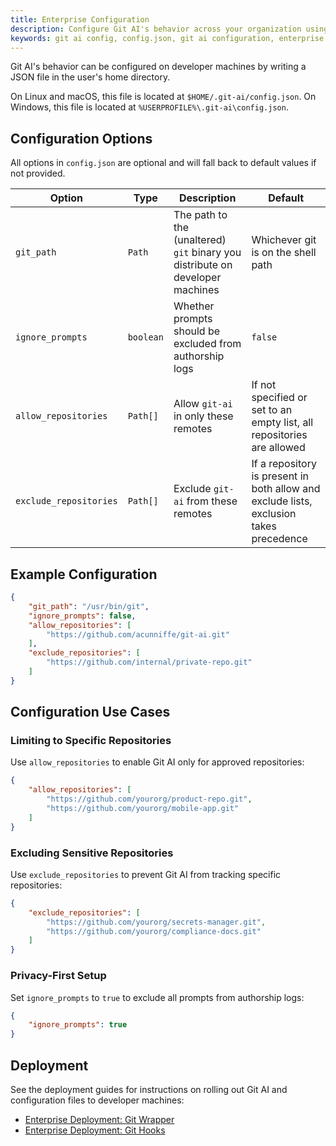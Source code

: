 ```yaml
---
title: Enterprise Configuration
description: Configure Git AI's behavior across your organization using the config.json file to control prompts, repository access, and git binary paths.
keywords: git ai config, config.json, git ai configuration, enterprise settings, repository allowlist, git path configuration
---
```


Git AI's behavior can be configured on developer machines by writing a JSON file in the user's home directory.

On Linux and macOS, this file is located at `$HOME/.git-ai/config.json`.
On Windows, this file is located at `%USERPROFILE%\.git-ai\config.json`.

## Configuration Options

All options in `config.json` are optional and will fall back to default values if not provided.

| Option | Type | Description | Default |
| --- | --- | --- | --- |
| `git_path` | `Path` | The path to the (unaltered) `git` binary you distribute on developer machines | Whichever git is on the shell path |
| `ignore_prompts` | `boolean` | Whether prompts should be excluded from authorship logs | `false` |
| `allow_repositories` | `Path[]` | Allow `git-ai` in only these remotes | If not specified or set to an empty list, all repositories are allowed |
| `exclude_repositories` | `Path[]` | Exclude `git-ai` from these remotes | If a repository is present in both allow and exclude lists, exclusion takes precedence |

## Example Configuration

```json
{
    "git_path": "/usr/bin/git",
    "ignore_prompts": false,
    "allow_repositories": [
        "https://github.com/acunniffe/git-ai.git"
    ],
    "exclude_repositories": [
        "https://github.com/internal/private-repo.git"
    ]
}
```

## Configuration Use Cases

### Limiting to Specific Repositories

Use `allow_repositories` to enable Git AI only for approved repositories:

```json
{
    "allow_repositories": [
        "https://github.com/yourorg/product-repo.git",
        "https://github.com/yourorg/mobile-app.git"
    ]
}
```

### Excluding Sensitive Repositories

Use `exclude_repositories` to prevent Git AI from tracking specific repositories:

```json
{
    "exclude_repositories": [
        "https://github.com/yourorg/secrets-manager.git",
        "https://github.com/yourorg/compliance-docs.git"
    ]
}
```

### Privacy-First Setup

Set `ignore_prompts` to `true` to exclude all prompts from authorship logs:

```json
{
    "ignore_prompts": true
}
```

## Deployment

See the deployment guides for instructions on rolling out Git AI and configuration files to developer machines:
- [Enterprise Deployment: Git Wrapper](/enterprise-deployment-wrapper)
- [Enterprise Deployment: Git Hooks](/enterprise-deployment-hooks)
